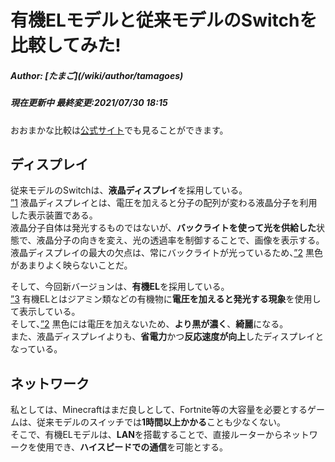 # 有機ELモデルと従来モデルのSwitchを比較してみた!
<h5>Author: [たまご](/wiki/author/tamagoes)</h5>
<h5>現在更新中
最終変更:2021/07/30 18:15</h5>

おおまかな比較は[公式サイト](https://www.nintendo.co.jp/hardware/switch/compare/index.html)でも見ることができます。

## ディスプレイ
従来モデルのSwitchは、**液晶ディスプレイ**を採用している。  
[”1](https://www.weblio.jp/content/%E6%B6%B2%E6%99%B6%E3%83%87%E3%82%A3%E3%82%B9%E3%83%97%E3%83%AC%E3%82%A4) 液晶ディスプレイとは、電圧を加えると分子の配列が変わる液晶分子を利用した表示装置である。  
液晶分子自体は発光するものではないが、**バックライトを使って光を供給した**状態で、液晶分子の向きを変え、光の透過率を制御することで、画像を表示する。  
液晶ディスプレイの最大の欠点は、常にバックライトが光っているため、[”2](https://www.youtube.com/watch?v=DS_S5fHRAHI) 黒色があまりよく映らないことだ。  

そして、今回新バージョンは、**有機EL**を採用している。  
[”3](https://www.weblio.jp/content/%E6%9C%89%E6%A9%9FEL) 有機ELとはジアミン類などの有機物に**電圧を加えると発光する現象**を使用して表示している。  
そして、[”2](https://www.youtube.com/watch?v=DS_S5fHRAHI) 黒色には電圧を加えないため、**より黒が濃く**、**綺麗**になる。  
また、液晶ディスプレイよりも、**省電力**かつ**反応速度が向上**したディスプレイとなっている。

## ネットワーク
私としては、Minecraftはまだ良しとして、Fortnite等の大容量を必要とするゲームは、従来モデルのスイッチでは**1時間以上かかる**ことも少なくない。  
そこで、有機ELモデルは、**LAN**を搭載することで、直接ルーターからネットワークを使用でき、**ハイスピードでの通信**を可能とする。
